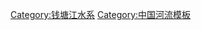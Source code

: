 {{NavboxV2
|name   = 钱塘江水系
|title  = [[钱塘江]]水系
|state =  collapsed
|above = 
<div style="position: relative" align="center">
{{Image label begin|image=Qiantang basin.svg|width={{{1|976}}}|link=}} 
{{Image label|x=100|y=50|scale={{{1|976}}}/976|text=（[[:File:Qiantang basin.svg|底图文件]]，<span style="plainlilnk">[https://creativecommons.org/licenses/by-sa/4.0/deed.zh CC BY-SA 4.0]</span>）}}
{{Image label|x=740|y=50|scale={{{1|976}}}/976|text={{Rotate text|330|{{big|[[钱塘江|钱 塘 江]]}}}}}}
{{Image label|x=700|y=10|scale={{{1|976}}}/976|text={{Rotate text|0|{{smaller|[[京杭运河|''京杭运河'']]}}}}}}
{{Image label|x=580|y=140|scale={{{1|976}}}/976|text={{Rotate text|320|{{big|[[富春江|富 春 江]]}}}}}}
{{Image label|x=460|y=260|scale={{{1|976}}}/976|text={{Rotate text|340|{{big|[[新安江|新安江]]}}}}}}
{{Image label|x=340|y=260|scale={{{1|976}}}/976|text={{Rotate text|0|{{big|[[千岛湖|千 岛 湖]]}}}}}}
{{Image label|x=500|y=320|scale={{{1|976}}}/976|text={{Rotate text|280|{{big|[[兰江|兰 江]]}}}}}}
{{Image label|x=870|y=140|scale={{{1|976}}}/976|text={{Rotate text|90|[[曹娥江]]}}}}
{{Image label|x=690|y=140|scale={{{1|976}}}/976|text={{Rotate text|50|[[浦阳江]]}}}}
{{Image label|x=570|y=248|scale={{{1|976}}}/976|text={{Rotate text|30|[[富春江水库]]}}}}
{{Image label|x=430|y=410|scale={{{1|976}}}/976|text={{Rotate text|340|{{small|[[衢江|衢 江]]}}}}}}
{{Image label|x=494|y=166|scale={{{1|976}}}/976|text={{Rotate text|45|{{small|[[分水江|分水江]]}}}}}}
{{Image label|x=770|y=174|scale={{{1|976}}}/976|text={{Rotate text|0|{{smaller|[[若耶溪|平水江]]}}}}}}
{{Image label|x=780|y=95|scale={{{1|976}}}/976|text={{Rotate text|0|{{smaller|[[钱清江]]}}}}}}
{{Image label|x=760|y=140|scale={{{1|976}}}/976|text={{Rotate text|40|{{smaller|[[浙东运河]]}}}}}}
{{Image label|x=533|y=380|scale={{{1|976}}}/976|text={{Rotate text|310|{{smaller|[[金华江]]}}}}}}
{{Image label|x=610|y=390|scale={{{1|976}}}/976|text={{Rotate text||{{smaller|[[东阳江]]}}}}}}
{{Image label|x=580|y=434|scale={{{1|976}}}/976|text={{Rotate text|40|{{smaller|[[武义江]]}}}}}}
{{Image label|x=406|y=348|scale={{{1|976}}}/976|text={{Rotate text|310|{{smaller|[[寿昌江]]}}}}}}
{{Image label|x=254|y=158|scale={{{1|976}}}/976|text={{Rotate text|310|{{smaller|[[练江 (安徽)|练江]]}}}}}}
{{Image label|x=300|y=475|scale={{{1|976}}}/976|text={{Rotate text|325|{{smaller|[[江山港]]}}}}}}
{{Image label|x=300|y=435|scale={{{1|976}}}/976|text={{Rotate text|0|{{smaller|[[常山港]]}}}}}}
{{Image label|x=244|y=368|scale={{{1|976}}}/976|text={{Rotate text|90|{{smaller|[[马金溪]]}}}}}}
{{Image label|x=364|y=490|scale={{{1|976}}}/976|text={{Rotate text|305|{{smaller|[[乌溪江]]}}}}}}
</div>
|below = 有关钱塘江上的桥梁与隧道，请见[[Template:钱塘江桥梁与隧道]]
}}
[[Category:钱塘江水系]]
<noinclude>
[[Category:中国河流模板]]
</noinclude>